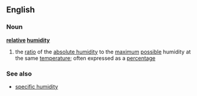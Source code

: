 ==English==
===Noun===
{{wikipedia}}
'''[[relative]] [[humidity]]'''
# the [[ratio]] of the [[absolute humidity]] to the [[maximum]] [[possible]] humidity at the same [[temperature]]; often expressed as a [[percentage]]
===See also===
*[[specific humidity]]